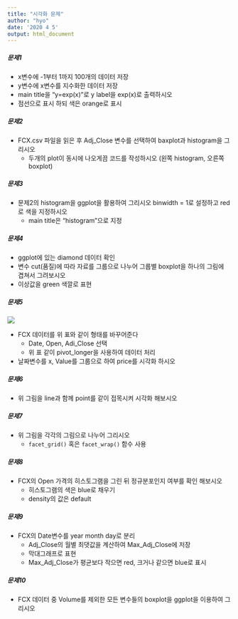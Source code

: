 ---
title: "시각화 문제"
author: "hyo"
date: '2020 4 5'
output: html_document
---
##### 문제1
* x변수에 -1부터 1까지 100개의 데이터 저장
* y변수에 x변수를 지수화한 데이터 저장 
* main title을 "y=exp(x)"로 y label을 exp(x)로 출력하시오
* 점선으로 표시 하되 색은 orange로 표시

##### 문제2
* FCX.csv 파일을 읽은 후 Adj_Close 변수를 선택하여 baxplot과 histogram을 그리시오
  + 두개의 plot이 동시에 나오게끔 코드를 작성하시오 (왼쪽 histogram, 오른쪽 boxplot)

##### 문제3
* 문제2의 histogram을 ggplot을 활용하여 그리시오 binwidth = 1로 설정하고 red로 색을 지정하시오
  + main title은 "histogram"으로 지정

##### 문제4
*  ggplot에 있는 diamond 데이터 확인
  + 변수 cut(품질)에 따라 자료를 그룹으로 나누어 그룹별 boxplot을 하나의 그림에 겹쳐서 그려보시오
  + 이상값을 green 색깔로 표현


##### 문제5
![](C:/Users/haley/Desktop/haley/task/Rbasic/statistic_lecture/시각화/pic1.PNG)

* FCX 데이터를 위 표와 같이 형태를 바꾸어준다
  + Date, Open, Adi_Close 선택
  + 위 표 같이 pivot_longer을 사용하여 데이터 처리
* 날짜변수를 x, Value를 그룹으로 하여 price를 시각화 하시오


##### 문제6
* 위 그림을 line과 함께 point를 같이 접목시켜 시각화 해보시오


##### 문제7
* 위 그림을 각각의 그림으로 나누어 그리시오
  + `facet_grid()` 혹은 `facet_wrap()` 함수 사용
  

##### 문제8
* FCX의 Open 가격의 히스토그램을 그린 뒤  정규분포인지 여부를 확인 해보시오
  + 히스토그램의 색은 blue로 채우기
  + density의 값은 default


##### 문제9
* FCX의 Date변수를 year month day로 분리 
  + Adj_Close의 월별 최댓값을 계산하여 Max_Adj_Close에 저장
  + 막대그래프로 표현
  + Max_Adj_Close가 평균보다 작으면 red, 크거나 같으면 blue로 표시

##### 문제10
* FCX 데이터 중 Volume를 제외한 모든 변수들의 boxplot을 ggplot을 이용하여 그리시오


